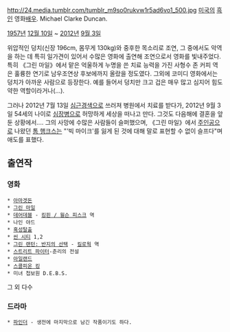 http://24.media.tumblr.com/tumblr_m9so0rukvw1r5ad6vo1_500.jpg
[[미국]]의 [[흑인]] 영화[[배우]]. Michael Clarke Duncan.

[[1957년]] [[12월 10일]] ~ [[2012년]] [[9월 3일]] 

위압적인 덩치(신장 196cm, 몸무게 130kg)와 중후한 목소리로 조연, 그 중에서도 악역을 하는 데 특히 일가견이 있어서 수많은 영화에 출연해 조연으로서 영화를 빛내주었다. 특히 《그린 마일》에서 맡은 억울하게 누명을 쓴 치료 능력을 가진 사형수 존 커피 역은 훌륭한 연기로 남우조연상 후보에까지 올랐을 정도였다. 그외에 코미디 영화에서는 덩치가 아까운 사람으로 등장한다. 예를 들어서 덩치만 크고 겁은 매우 많고 심지어 힘도 약한 역할이라거나(...).

그러나 2012년 7월 13일 [[심근경색]]으로 쓰러져 병원에서 치료를 받다가, 2012년 9월 3일 54세의 나이로 [[심장]]병으로 허망하게 세상을 떠나고 만다. 그것도 다음해에 결혼을 앞둔 상황에서.... 그의 사망에 수많은 사람들이 슬퍼했으며, 《그린 마일》에서 [[주인공]]으로 나왔던 [[톰 행크스]]는 "'빅 마이크'를 잃게 된 것에 대해 말로 표현할 수 없이 슬프다"며 애도를 표했다.

== 출연작 ==
=== 영화 ===
 * [[아마겟돈]]
 * [[그린 마일]]
 * [[데어데블(영화)|데어데블]] - [[킹핀(마블 코믹스)|킹핀 / 윌슨 피스크]] 역
 * 나인 야드
 * [[혹성탈출]]
 * [[씬 시티]] 1,2 
 * [[그린 랜턴: 반지의 선택]] - [[킬로웍]] 역
 * [[스트리트 파이터]]-춘리의 전설 
 * [[아일랜드]] 
 * [[스콜피온 킹]]
 * 미녀 첩보원 D.E.B.S.

그 외 다수 

=== 드라마 ===
 * [[파인더]] - 생전에 마지막으로 남긴 작품이기도 하다.
